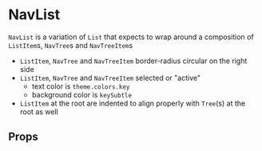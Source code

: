 
<Meta component={NavList} title="Docs/NavList" />

# NavList

`NavList` is a variation of `List` that expects to wrap around a composition of `ListItem`s, `NavTree`s and `NavTreeItem`s

- `ListItem`, `NavTree` and `NavTreeItem` border-radius circular on the right side
- `ListItem`, `NavTree` and `NavTreeItem` selected or "active"
  - text color is `theme.colors.key`
  - background color is `keySubtle`
- `ListItem` at the root are indented to align properly with `Tree`(s) at the root as well

<Editor code={storyBasic} />

## Props

<ArgsTable of={NavList} exclude={excludedProps} />
